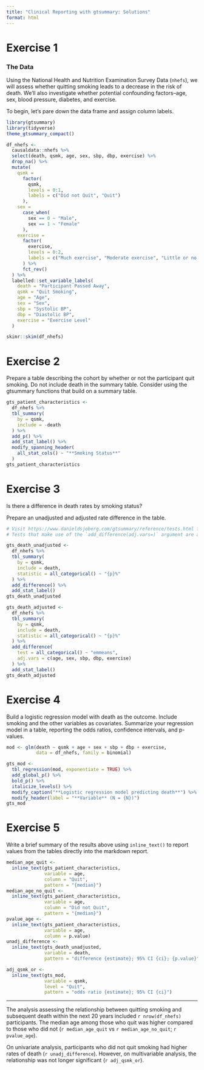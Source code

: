 ```yaml
---
title: "Clinical Reporting with gtsummary: Solutions"
format: html
---
```


# Exercise 1

### The Data

Using the National Health and Nutrition Examination Survey Data (`nhefs`), we will assess whether quitting smoking leads to a decrease in the risk of death. We'll also investigate whether potential confounding factors--age, sex, blood pressure, diabetes, and exercise.

To begin, let's pare down the data frame and assign column labels.

```r
library(gtsummary)
library(tidyverse)
theme_gtsummary_compact()

df_nhefs <-
  causaldata::nhefs %>%
  select(death, qsmk, age, sex, sbp, dbp, exercise) %>%
  drop_na() %>%
  mutate(
    qsmk =
      factor(
        qsmk,
        levels = 0:1,
        labels = c("Did not Quit", "Quit")
      ),
    sex = 
      case_when(
        sex == 0 ~ "Male",
        sex == 1 ~ "Female"
      ),
    exercise = 
      factor(
        exercise,
        levels = 0:2,
        labels = c("Much exercise", "Moderate exercise", "Little or no exercise")
      ) %>%
      fct_rev()
  ) %>%
  labelled::set_variable_labels(
    death = "Participant Passed Away",
    qsmk = "Quit Smoking",
    age = "Age",
    sex = "Sex",
    sbp = "Systolic BP",
    dbp = "Diastolic BP",
    exercise = "Exercise Level"
  )

skimr::skim(df_nhefs)
```

# Exercise 2

Prepare a table describing the cohort by whether or not the participant quit smoking. Do not include death in the summary table. Consider using the gtsummary functions that build on a summary table.

```r
gts_patient_characteristics <-
  df_nhefs %>%
  tbl_summary(
    by = qsmk,
    include = -death
  ) %>%
  add_p() %>%
  add_stat_label() %>%
  modify_spanning_header(
    all_stat_cols() ~ "**Smoking Status**"
  )
gts_patient_characteristics
```

# Exercise 3

Is there a difference in death rates by smoking status?

Prepare an unadjusted and adjusted rate difference in the table.

```r
# Visit https://www.danieldsjoberg.com/gtsummary/reference/tests.html for a listing of included tests.
# Tests that make use of the `add_difference(adj.vars=)` argument are adjusted analyses.

gts_death_unadjusted <-
  df_nhefs %>%
  tbl_summary(
    by = qsmk, 
    include = death,
    statistic = all_categorical() ~ "{p}%"
  ) %>%
  add_difference() %>%
  add_stat_label() 
gts_death_unadjusted

gts_death_adjusted <-
  df_nhefs %>%
  tbl_summary(
    by = qsmk, 
    include = death,
    statistic = all_categorical() ~ "{p}%"
  ) %>%
  add_difference(
    test = all_categorical() ~ "emmeans",
    adj.vars = c(age, sex, sbp, dbp, exercise)
  ) %>%
  add_stat_label() 
gts_death_adjusted
```

# Exercise 4

Build a logistic regression model with death as the outcome. Include smoking and the other variables as covariates. Summarize your regression model in a table, reporting the odds ratios, confidence intervals, and p-values.

```r
mod <- glm(death ~ qsmk + age + sex + sbp + dbp + exercise, 
           data = df_nhefs, family = binomial)

gts_mod <-
  tbl_regression(mod, exponentiate = TRUE) %>%
  add_global_p() %>%
  bold_p() %>%
  italicize_levels() %>%
  modify_caption("**Logistic regression model predicting death**") %>%
  modify_header(label = "**Variable** (N = {N})")
gts_mod
```

# Exercise 5

Write a brief summary of the results above using `inline_text()` to report values from the tables directly into the markdown report.

```r
median_age_quit <-
  inline_text(gts_patient_characteristics, 
              variable = age, 
              column = "Quit", 
              pattern = "{median}")
median_age_no_quit <-
  inline_text(gts_patient_characteristics, 
              variable = age, 
              column = "Did not Quit", 
              pattern = "{median}")
pvalue_age <- 
  inline_text(gts_patient_characteristics, 
              variable = age,
              column = p.value)
unadj_difference <-
  inline_text(gts_death_unadjusted,
              variable = death,
              pattern = "difference {estimate}; 95% CI {ci}; {p.value}")

adj_qsmk_or <-
  inline_text(gts_mod,
              variable = qsmk,
              level = "Quit",
              pattern = "odds ratio {estimate}; 95% CI {ci}")
```

------------------------------------------------------------------------

The analysis assessing the relationship between quitting smoking and subsequent death within the next 20 years included `r nrow(df_nhefs)` participants. The median age among those who quit was higher compared to those who did not (`r median_age_quit` vs `r median_age_no_quit`; `r pvalue_age`).

On univariate analysis, participants who did not quit smoking had higher rates of death (`r unadj_difference`). However, on multivariable analysis, the relationship was not longer significant (`r adj_qsmk_or`).
